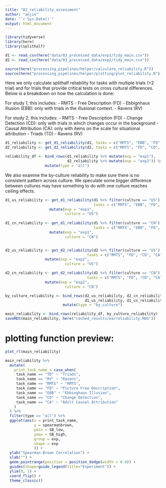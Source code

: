 ```yaml
---
title: "02_reliability_assessment"
author: "anjie"
date: "`r Sys.Date()`"
output: html_document
---
```


```r
library(tidyverse)
library(here)
library(splithalf)

d1 <- read_csv(here("data/03_processed_data/exp1/tidy_main.csv"))
d2 <- read_csv(here("data/03_processed_data/exp2/tidy_main.csv"))

source(here("processing_pipelines/helper/calculate_reliability.R"))
source(here("processing_pipelines/helper/plotting/plot_reliability.R"))
```


Here we only calculate splithalf reliability for tasks with multiple trials (>2 trial) and for trials that provide critical tests on cross cultural differences. Below is a breakdown on how the calculation is done: 

For study 1, this includes: 
- RMTS
- Free Description (FD)
- Ebbignhaus Illusion (EBB): only with trials in the illusional context. 
- Ravens (RV)

For study 2, this includes: 
- RMTS 
- Free Description (FD)
- Change Detection (CD): only with trials in which changes occur in the background 
- Causal Attribution (CA): only with items on the scale for situational attribution 
- Triads (TD)
- Ravens (RV)



```r

d1_reliability <- get_d1_reliability(d1, tasks = c("RMTS", "EBB", "FD", "RV")) %>% mutate(exp = "exp1")
d2_reliability <- get_d2_reliability(d2, tasks = c("RMTS", "FD", "CD", "CA", "TD","RV"))

reliability_df <- bind_rows(d1_reliability %>% mutate(exp = "exp1"),
                            d2_reliability %>% mutate(exp = "exp2")) %>% 
                  mutate(type = "all")
```

We also examine the by-culture reliability to make sure there is no consistent pattern across culture. We speculate some bigger difference between cultures may have something to do with one culture reaches ceiling effects. 



```r
d1_us_reliability <- get_d1_reliability(d1 %>% filter(culture == "US"), 
                                        tasks = c("RMTS", "EBB", "FD", "RV")) %>% 
                    mutate(exp = "exp1", 
                           culture = "US")
      
d1_cn_reliability <- get_d1_reliability(d1 %>% filter(culture == "CN"), 
                                        tasks = c("RMTS", "EBB", "FD", "RV")) %>% 
                    mutate(exp = "exp1", 
                           culture = "CN")


d2_us_reliability <- get_d2_reliability(d2 %>% filter(culture == "US"), 
                                     tasks = c("RMTS", "FD", "CD", "CA", "TD","RV")) %>% 
                  mutate(exp = "exp2", 
                           culture = "US")

d2_cn_reliability <- get_d2_reliability(d2 %>% filter(culture == "CN"), 
                                     tasks = c("RMTS", "FD", "CD", "CA", "TD","RV")) %>% 
                  mutate(exp = "exp2", 
                           culture = "CN")

by_culture_reliability <- bind_rows(d2_us_reliability, d2_cn_reliability, 
                                    d1_us_reliability, d1_cn_reliability) %>% 
                          mutate(type = "by_culture")
```


```r
main_reliability <- bind_rows(reliability_df, by_culture_reliability)
saveRDS(main_reliability, here("cached_results/ea/reliability.RDS"))
```


# plotting function preview: 

```r
plot_rl(main_reliability)
```


```r

main_reliability %>% 
  mutate(
    print_task_name = case_when(
     task_name == "TD" ~ "Triads", 
     task_name == "RV" ~ "Ravens", 
     task_name == "RMTS" ~ "RMTS", 
     task_name == "FD" ~ "Picture Free Description", 
     task_name == "EBB" ~ "Ebbinghaus Illusion",
     task_name == "CD" ~ "Change Detection", 
     task_name == "CA" ~ "Adult Causal Attribution"
    )
  ) %>% 
  filter(type == "all") %>% 
  ggplot(aes(x = print_task_name, 
             y = spearmanbrown, 
             ymin = SB_low, 
             ymax = SB_high,
             group = exp, 
             shape = exp
             )) + 
  ylab("Spearman-Brown Correlation") + 
  xlab("") + 
  geom_pointrange(position = position_dodge(width = 0.6)) + 
  guides(shape=guide_legend(title="Experiment")) + 
  ylim(0, 1) + 
  coord_flip() + 
  theme_classic()

```


